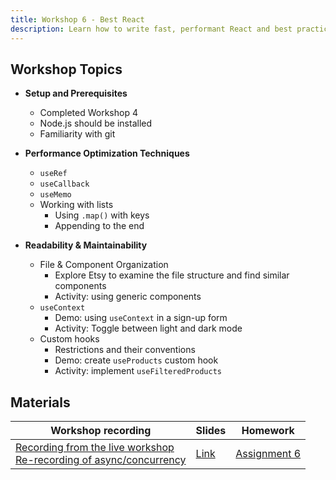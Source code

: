 ```yaml
---
title: Workshop 6 - Best React
description: Learn how to write fast, performant React and best practices for code maintainability.
---
```


## Workshop Topics

- **Setup and Prerequisites**

  - Completed Workshop 4
  - Node.js should be installed
  - Familiarity with git

- **Performance Optimization Techniques** 
  - `useRef` 
  - `useCallback` 
  - `useMemo`
  - Working with lists
    - Using `.map()` with keys
    - Appending to the end 


- **Readability & Maintainability** 
  - File & Component Organization
    - Explore Etsy to examine the file structure and find similar components
    - Activity: using generic components
  - `useContext`
    - Demo: using `useContext` in a sign-up form
    - Activity: Toggle between light and dark mode
  - Custom hooks
    - Restrictions and their conventions
    - Demo: create `useProducts` custom hook
    - Activity: implement `useFilteredProducts`

## Materials

| Workshop recording                                                                                                                                                                                                                                                                                                                                                               | Slides                                                                                                       | Homework                                          |
| -------------------------------------------------------------------------------------------------------------------------------------------------------------------------------------------------------------------------------------------------------------------------------------------------------------------------------------------------------------------------------- | ------------------------------------------------------------------------------------------------------------ | ------------------------------------------------- |
| [Recording from the live workshop]() <br/> [Re-recording of async/concurrency]() | [Link]() | [Assignment 6]() |
